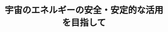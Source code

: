 ﻿---
title: "宇宙のエネルギーの安全・安定的な活用を目指して"
category: "工学院"
vol: "14"
interviewee: "藤家・小澤 "
url: ""
tags: []
pdf: "14-2.pdf"
facephoto: ""
career: ""
preface: "------------"
---
